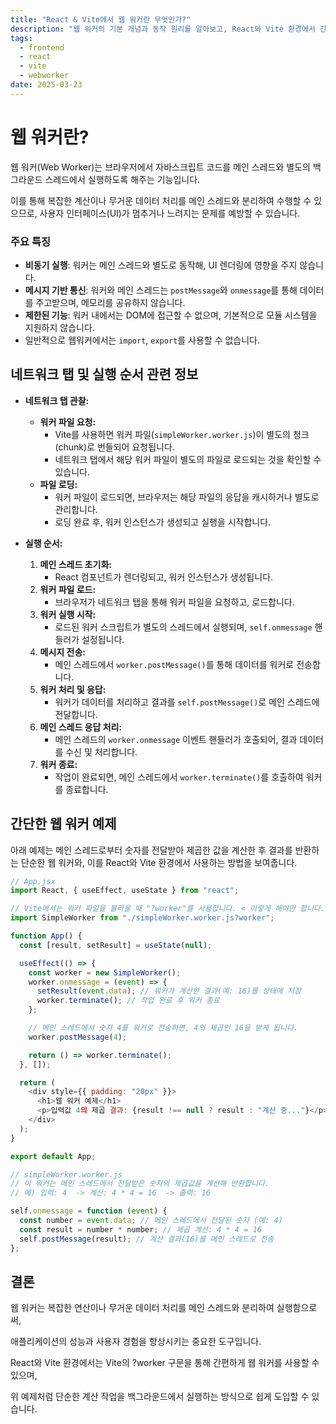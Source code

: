 ```yaml
---
title: "React & Vite에서 웹 워커란 무엇인가?"
description: "웹 워커의 기본 개념과 동작 원리를 알아보고, React와 Vite 환경에서 간단한 예제를 통해 웹 워커를 사용하는 방법을 소개합니다."
tags:
  - frontend
  - react
  - vite
  - webworker
date: 2025-03-23
---
```


# 웹 워커란?

웹 워커(Web Worker)는 브라우저에서 자바스크립트 코드를 메인 스레드와 별도의 백그라운드 스레드에서 실행하도록 해주는 기능입니다.

이를 통해 복잡한 계산이나 무거운 데이터 처리를 메인 스레드와 분리하여 수행할 수 있으므로, 사용자 인터페이스(UI)가 멈추거나 느려지는 문제를 예방할 수 있습니다.

### 주요 특징

- **비동기 실행**: 워커는 메인 스레드와 별도로 동작해, UI 렌더링에 영향을 주지 않습니다.
- **메시지 기반 통신**: 워커와 메인 스레드는 `postMessage`와 `onmessage`를 통해 데이터를 주고받으며, 메모리를 공유하지 않습니다.
- **제한된 기능**: 워커 내에서는 DOM에 접근할 수 없으며, 기본적으로 모듈 시스템을 지원하지 않습니다.
- 일반적으로 웹워커에서는 `import`, `export`를 사용할 수 없습니다.

## 네트워크 탭 및 실행 순서 관련 정보

- **네트워크 탭 관찰:**

  - **워커 파일 요청:**
    - Vite를 사용하면 워커 파일(`simpleWorker.worker.js`)이 별도의 청크(chunk)로 번들되어 요청됩니다.
    - 네트워크 탭에서 해당 워커 파일이 별도의 파일로 로드되는 것을 확인할 수 있습니다.
  - **파일 로딩:**
    - 워커 파일이 로드되면, 브라우저는 해당 파일의 응답을 캐시하거나 별도로 관리합니다.
    - 로딩 완료 후, 워커 인스턴스가 생성되고 실행을 시작합니다.

- **실행 순서:**
  1. **메인 스레드 초기화:**
     - React 컴포넌트가 렌더링되고, 워커 인스턴스가 생성됩니다.
  2. **워커 파일 로드:**
     - 브라우저가 네트워크 탭을 통해 워커 파일을 요청하고, 로드합니다.
  3. **워커 실행 시작:**
     - 로드된 워커 스크립트가 별도의 스레드에서 실행되며, `self.onmessage` 핸들러가 설정됩니다.
  4. **메시지 전송:**
     - 메인 스레드에서 `worker.postMessage()`를 통해 데이터를 워커로 전송합니다.
  5. **워커 처리 및 응답:**
     - 워커가 데이터를 처리하고 결과를 `self.postMessage()`로 메인 스레드에 전달합니다.
  6. **메인 스레드 응답 처리:**
     - 메인 스레드의 `worker.onmessage` 이벤트 핸들러가 호출되어, 결과 데이터를 수신 및 처리합니다.
  7. **워커 종료:**
     - 작업이 완료되면, 메인 스레드에서 `worker.terminate()`를 호출하여 워커를 종료합니다.

## 간단한 웹 워커 예제

아래 예제는 메인 스레드로부터 숫자를 전달받아 제곱한 값을 계산한 후 결과를 반환하는 단순한 웹 워커와, 이를 React와 Vite 환경에서 사용하는 방법을 보여줍니다.

```js
// App.jsx
import React, { useEffect, useState } from "react";

// Vite에서는 워커 파일을 불러올 때 "?worker"를 사용합니다. < 이렇게 해야만 합니다.
import SimpleWorker from "./simpleWorker.worker.js?worker";

function App() {
  const [result, setResult] = useState(null);

  useEffect(() => {
    const worker = new SimpleWorker();
    worker.onmessage = (event) => {
      setResult(event.data); // 워커가 계산한 결과(예: 16)를 상태에 저장
      worker.terminate(); // 작업 완료 후 워커 종료
    };

    // 메인 스레드에서 숫자 4를 워커로 전송하면, 4의 제곱인 16을 받게 됩니다.
    worker.postMessage(4);

    return () => worker.terminate();
  }, []);

  return (
    <div style={{ padding: "20px" }}>
      <h1>웹 워커 예제</h1>
      <p>입력값 4의 제곱 결과: {result !== null ? result : "계산 중..."}</p>
    </div>
  );
}

export default App;
```

```js
// simpleWorker.worker.js
// 이 워커는 메인 스레드에서 전달받은 숫자의 제곱값을 계산해 반환합니다.
// 예) 입력: 4  -> 계산: 4 * 4 = 16  -> 출력: 16

self.onmessage = function (event) {
  const number = event.data; // 메인 스레드에서 전달된 숫자 (예: 4)
  const result = number * number; // 제곱 계산: 4 * 4 = 16
  self.postMessage(result); // 계산 결과(16)를 메인 스레드로 전송
};
```

## 결론

웹 워커는 복잡한 연산이나 무거운 데이터 처리를 메인 스레드와 분리하여 실행함으로써,

애플리케이션의 성능과 사용자 경험을 향상시키는 중요한 도구입니다.

React와 Vite 환경에서는 Vite의 ?worker 구문을 통해 간편하게 웹 워커를 사용할 수 있으며,

위 예제처럼 단순한 계산 작업을 백그라운드에서 실행하는 방식으로 쉽게 도입할 수 있습니다.
